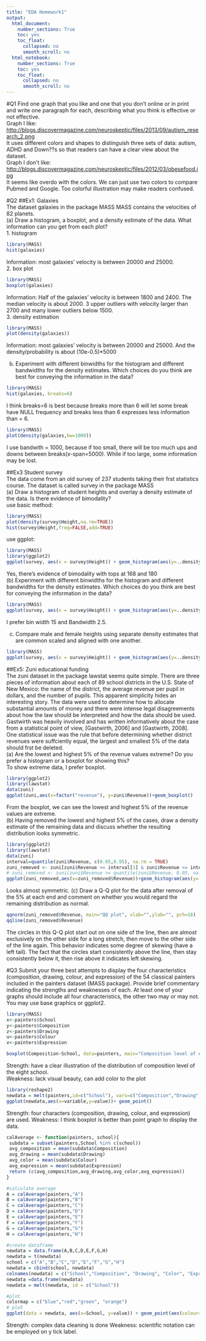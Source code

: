 ```yaml
---
title: "EDA Homework1"
output:
  html_document: 
    number_sections: True
    toc: yes
    toc_float:
      collapsed: no
      smooth_scroll: no
  html_notebook: 
    number_sections: True
    toc: yes
    toc_float:
      collapsed: no
      smooth_scroll: no
---
```


#Q1
Find one graph that you like and one that you don't online or in print and write one paragraph for each, describing what you think is effective or not effective.  
Graph I like:  <http://blogs.discovermagazine.com/neuroskeptic/files/2013/09/autism_research_2.png>  
It uses different colors and shapes to distinguish three sets of data: autism, ADHD and Down??s so that readers can have a clear view about the dataset.  
Graph I don't like: <http://blogs.discovermagazine.com/neuroskeptic/files/2012/03/obesefood.jpg>  
It seems like overdo with the colors. We can just use two colors to compare Pubmed and Google. Too colorful illustration may make readers confused.  
  
#Q2 
##Ex1: Galaxies   
The dataset galaxies in the package MASS MASS contains the velocities of 82 planets.  
(a) Draw a histogram, a boxplot, and a density estimate of the data. What information can you get from each plot?  
1. histogram  
```r
library(MASS)
hist(galaxies)
```
Information: most galaxies' velocity is between 20000 and 25000.  
2. box plot  
```r
library(MASS)
boxplot(galaxies)
```
Information: Half of the galaxies' velocity is between 1800 and 2400. The median velocity is about 2000. 3 upper outliers with velocity larger than 2700 and many lower outliers below 1500.  
3. density estimation
```r
library(MASS)
plot(density(galaxies))
```
Information: most galaxies' velocity is between 20000 and 25000. And the density/probability is about (10e-0.5)*5000  
  
(b) Experiment with different binwidths for the histogram and different bandwidths for the density estimates. Which choices do you think are best for conveying
the information in the data?  
```r
library(MASS)
hist(galaxies, breaks=6)
```
I think breaks=6 is best because breaks more than 6 will let some break have NULL frequency and breaks less than 6 expresses less information than = 6.  
```r
library(MASS)
plot(density(galaxies,bw=1000))
```
I use bandwith = 1000, because if too small, there will be too much ups and downs between breaks(x-span=5000). While if too large, some information may be lost.  
  
##Ex3 Student survey  
The data come from an old survey of 237 students taking their frst statistics course. The dataset is called survey in the package MASS  
(a) Draw a histogram of student heights and overlay a density estimate of the data. Is there evidence of bimodality?  
use basic method:  
```r
library(MASS)
plot(density(survey$Height,na.rm=TRUE))
hist(survey$Height,freq=FALSE,add=TRUE)
```

use ggplot:  
```r
library(MASS)
library(ggplot2)
ggplot(survey, aes(x = survey$Height)) + geom_histogram(aes(y=..density..), bins=15,colour="black", fill="white") + geom_density(alpha=.2, color="red", fill="#FF6666") 
```

Yes, there's evidence of bimodality with tops at 168 and 180  
(b) Experiment with different binwidths for the histogram and different bandwidths for the density estimates. Which choices do you think are best for conveying
the information in the data?  
```r
library(MASS)
ggplot(survey, aes(x = survey$Height)) + geom_histogram(aes(y=..density..), bins=15,colour="black", fill="white") + geom_density(bw=2.5, alpha=.2, color="red", fill="#FF6666") 
```
I prefer bin width 15 and Bandwidth  2.5.  

(c) Compare male and female heights using separate density estimates that are common scaled and aligned with one another.  
```r
library(MASS)
ggplot(survey, aes(x = survey$Height)) + geom_histogram(aes(y=..density..), bins=15,colour="black", fill="white") + geom_density(bw=2.5, alpha=.2, color="red", fill="#FF6666") + facet_wrap(~survey$Sex,drop=TRUE,scales="free") 
```

##Ex5: Zuni educational funding  
The zuni dataset in the package lawstat seems quite simple. There are three pieces of information about each of 89 school districts in the U.S. State of New Mexico:
the name of the district, the average revenue per pupil in dollars, and the number of pupils. This apparent simplicity hides an interesting story. The data were used to determine how to allocate substantial amounts of money and there were intense legal disagreements about how the law should be interpreted and how the data should be used.  
Gastwirth was heavily involved and has written informatively about the case from a statistical point of view, [Gastwirth, 2006] and [Gastwirth, 2008]. One statistical issue was the rule that before determining whether district revenues were suffciently equal, the largest and smallest 5% of the data should frst be deleted.  
(a) Are the lowest and highest 5% of the revenue values extreme? Do you prefer a histogram or a boxplot for showing this?  
To show extreme data, I prefer boxplot.  
```r
library(ggplot2)
library(lawstat)
data(zuni)
ggplot(zuni,aes(x=factor("revenue"), y=zuni$Revenue))+geom_boxplot()
```
From the boxplot, we can see the lowest and highest 5% of the revenue values are extreme.  
(b) Having removed the lowest and highest 5% of the cases, draw a density estimate of the remaining data and discuss whether the resulting distribution looks symmetric.  
```r
library(ggplot2)
library(lawstat)
data(zuni)
interval=quantile(zuni$Revenue, c(0.05,0.95), na.rm = TRUE)
zuni_removed <- zuni[zuni$Revenue >= interval[1] & zuni$Revenue <= interval[2], ]
# zuni_removed <- zuni[zuni$Revenue >= quantile(zuni$Revenue, 0.05, na.rm = TRUE) & zuni$Revenue <= quantile(zuni$Revenue,0.95, na.rm = TRUE), ]
ggplot(zuni_removed,aes(x=zuni_removed$Revenue))+geom_histogram(aes(y=..density..),bins=15,colour="black", fill="white")+geom_density(color="red")
```
Looks almost symmetric. 
(c) Draw a Q-Q plot for the data after removal of the 5% at each end and comment on whether you would regard the remaining distribution as normal.  
```r
qqnorm(zuni_removed$Revenue, main="QQ plot", xlab="",ylab="", pch=16)
qqline(zuni_removed$Revenue)

```
The circles in this Q-Q plot start out on one side of the line, then are almost exclusively on the other side for a long stretch, then move to the other side of the line again. This behavior indicates some degree of skewing (have a left tail). The fact that the circles start consistently above the line, then stay consistently below it, then rise above it indicates left skewing. 

#Q3
Submit your three best attempts to display the four characteristics (composition, drawing, colour, and expression) of the 54 classical painters included in the painters dataset (MASS package). Provide brief commentary indicating the strengths and weaknesses of each. At least one of your graphs should include all four characteristics, the other two may or may not. You may use base graphics or ggplot2.   
```r
library(MASS)
x<-painters$School
y<-painters$Composition
z<-painters$Drawing
u<-painters$Colour
v<-painters$Expression

boxplot(Composition~School, data=painters, main="Composition level of each school", xlab="School", yloab="Composition score")

```
Strength: have a clear illustration of the distribution of composition level of the eight school.    
Weakness: lack visual beauty, can add color to the plot    

```r
library(reshape2)
newdata = melt(painters,id=c("School"), vars=c("Composition","Drawing","Colour","Expression"))
ggplot(newdata,aes(x=variable,y=value))+ geom_point()
```
Strength:  four characters (composition, drawing, colour, and expression) are used. 
Weakness: I think boxplot is better than point graph to display the data. 

```r
calAverage <- function(painters, school){
 subdata = subset(painters,School %in% c(school))
 avg_composition = mean(subdata$Composition)
 avg_drawing = mean(subdata$Drawing)
 avg_color = mean(subdata$Colour)
 avg_expression = mean(subdata$Expression)
 return (c(avg_composition,avg_drawing,avg_color,avg_expression))
}

#calculate average
A = calAverage(painters,"A")
B = calAverage(painters,"B")
C = calAverage(painters,"C")
D = calAverage(painters,"D")
E = calAverage(painters,"E")
F = calAverage(painters,"F")
G = calAverage(painters,"G")
H = calAverage(painters,"H")

#create dataframe
newdata = data.frame(A,B,C,D,E,F,G,H)
newdata = t(newdata)
school = c("A","B","C","D","E","F","G","H") 
newdata = cbind(school, newdata)
colnames(newdata) = c("School","Composition", "Drawing", "Color", "Expression")
newdata =data.frame(newdata)
newdata = melt(newdata, id = c("School"))

#plot
colormap = c("blue","red","green", "orange")
# plot
ggplot(data = newdata, aes(x=School, y=value)) + geom_point(aes(colour=variable))
```
Strength: complex data cleaning is done
Weakness: scientific notation can be employed on y tick label. 

